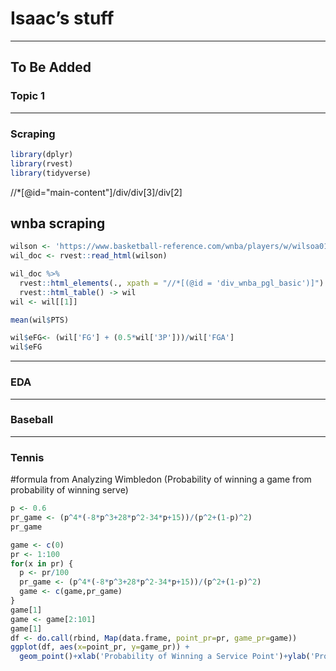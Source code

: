 # Isaac's stuff

-----

## To Be Added

### Topic 1

-----

### Scraping
```r
library(dplyr)
library(rvest)
library(tidyverse)

```

//*[@id="main-content"]/div/div[3]/div[2]

## wnba scraping
```r
wilson <- 'https://www.basketball-reference.com/wnba/players/w/wilsoa01w/gamelog/2022/'
wil_doc <- rvest::read_html(wilson)

wil_doc %>%
  rvest::html_elements(., xpath = "//*[(@id = 'div_wnba_pgl_basic')]") %>%
  rvest::html_table() -> wil
wil <- wil[[1]]

mean(wil$PTS)

wil$eFG<- (wil['FG'] + (0.5*wil['3P']))/wil['FGA']
wil$eFG
```



-----

### EDA

-----

### Baseball

-----

### Tennis

#formula from Analyzing Wimbledon (Probability of winning a game from probability of winning serve)
```r
p <- 0.6
pr_game <- (p^4*(-8*p^3+28*p^2-34*p+15))/(p^2+(1-p)^2)
pr_game
```



```r
game <- c(0)
pr <- 1:100
for(x in pr) {
  p <- pr/100
  pr_game <- (p^4*(-8*p^3+28*p^2-34*p+15))/(p^2+(1-p)^2)
  game <- c(game,pr_game)
}
game[1]
game <- game[2:101]
game[1]
df <- do.call(rbind, Map(data.frame, point_pr=pr, game_pr=game))
ggplot(df, aes(x=point_pr, y=game_pr)) +
  geom_point()+xlab('Probability of Winning a Service Point')+ylab('Probability of Winning a Game')
```



